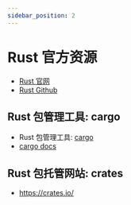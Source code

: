 ```yaml
---
sidebar_position: 2
---
```


# Rust 官方资源

- [Rust 官网](https://www.rust-lang.org/zh-CN/)
- [Rust Github](https://github.com/rust-lang/rust)



## Rust 包管理工具: cargo

- Rust 包管理工具: [cargo](https://github.com/rust-lang/cargo)
- [cargo docs](https://doc.rust-lang.org/cargo/guide/)

## Rust 包托管网站: crates

- https://crates.io/
